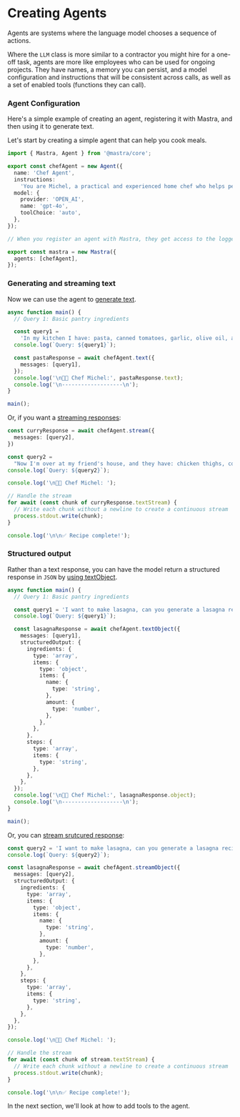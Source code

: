 # Creating Agents

Agents are systems where the language model chooses a sequence of actions.

Where the `LLM` class is more similar to a contractor you might hire for a one-off task, agents are more like employees who can be used for ongoing projects. They have names, a memory you can persist, and a model configuration and instructions that will be consistent across calls, as well as a set of enabled tools (functions they can call).

### Agent Configuration

Here's a simple example of creating an agent, registering it with Mastra, and then using it to generate text.

Let's start by creating a simple agent that can help you cook meals.

```ts showLineNumbers {17}
import { Mastra, Agent } from '@mastra/core';

export const chefAgent = new Agent({
  name: 'Chef Agent',
  instructions:
    'You are Michel, a practical and experienced home chef who helps people cook great meals with whatever ingredients they have available. Your first priority is understanding what ingredients and equipment the user has access to, then suggesting achievable recipes. You explain cooking steps clearly and offer substitutions when needed, maintaining a friendly and encouraging tone throughout.',
  model: {
    provider: 'OPEN_AI',
    name: 'gpt-4o',
    toolChoice: 'auto',
  },
});

// When you register an agent with Mastra, they get access to the logger and any configured tools or integrations, as we will explore in the following sections.

export const mastra = new Mastra({
  agents: [chefAgent],
});
```

### Generating and streaming text

Now we can use the agent to [generate text](../reference/agents/text.mdx).

```ts showLineNumbers
async function main() {
  // Query 1: Basic pantry ingredients

  const query1 =
    'In my kitchen I have: pasta, canned tomatoes, garlic, olive oil, and some dried herbs (basil and oregano). What can I make?';
  console.log(`Query: ${query1}`);

  const pastaResponse = await chefAgent.text({
    messages: [query1],
  });
  console.log('\n👨‍🍳 Chef Michel:', pastaResponse.text);
  console.log('\n-------------------\n');
}

main();
```

Or, if you want a [streaming responses](../reference/agents/stream.mdx):

```ts showLineNumbers
const curryResponse = await chefAgent.stream({
  messages: [query2],
})

const query2 =
  "Now I'm over at my friend's house, and they have: chicken thighs, coconut milk, sweet potatoes, and some curry powder.";
console.log(`Query: ${query2}`);

console.log('\n👨‍🍳 Chef Michel: ');

// Handle the stream
for await (const chunk of curryResponse.textStream) {
  // Write each chunk without a newline to create a continuous stream
  process.stdout.write(chunk);
}

console.log('\n\n✅ Recipe complete!');
```

### Structured output

Rather than a text response, you can have the model return a structured response in `JSON` by [using textObject](../reference/agents/textObject.mdx).

```ts showLineNumbers
async function main() {
  // Query 1: Basic pantry ingredients

  const query1 = 'I want to make lasagna, can you generate a lasagna recipe for me?';
  console.log(`Query: ${query1}`);

  const lasagnaResponse = await chefAgent.textObject({
    messages: [query1],
    structuredOutput: {
      ingredients: {
        type: 'array',
        items: {
          type: 'object',
          items: {
            name: {
              type: 'string',
            },
            amount: {
              type: 'number',
            },
          },
        },
      },
      steps: {
        type: 'array',
        items: {
          type: 'string',
        },
      },
    },
  });
  console.log('\n👨‍🍳 Chef Michel:', lasagnaResponse.object);
  console.log('\n-------------------\n');
}

main();
```

Or, you can [stream srutcured response](../reference/agents/streamObject.mdx):

```ts showLineNumbers
const query2 = 'I want to make lasagna, can you generate a lasagna recipe for me?';
console.log(`Query: ${query2}`);

const lasagnaResponse = await chefAgent.streamObject({
  messages: [query2],
  structuredOutput: {
    ingredients: {
      type: 'array',
      items: {
        type: 'object',
        items: {
          name: {
            type: 'string',
          },
          amount: {
            type: 'number',
          },
        },
      },
    },
    steps: {
      type: 'array',
      items: {
        type: 'string',
      },
    },
  },
});

console.log('\n👨‍🍳 Chef Michel: ');

// Handle the stream
for await (const chunk of stream.textStream) {
  // Write each chunk without a newline to create a continuous stream
  process.stdout.write(chunk);
}

console.log('\n\n✅ Recipe complete!');
```

In the next section, we'll look at how to add tools to the agent.
